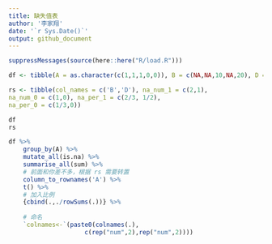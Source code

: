 ```yaml
---
title: 缺失值表
author: '李家翔'
date: '`r Sys.Date()`'
output: github_document
---
```

```r
suppressMessages(source(here::here("R/load.R")))
```

```r
df <- tibble(A = as.character(c(1,1,1,0,0)), B = c(NA,NA,10,NA,20), D = c(NA,10,10,20,20))

rs <- tibble(col_names = c('B','D'), na_num_1 = c(2,1),
na_num_0 = c(1,0), na_per_1 = c(2/3, 1/2),
na_per_0 = c(1/3,0))
```

```r
df
rs
```
```r
df %>% 
    group_by(A) %>% 
    mutate_all(is.na) %>% 
    summarise_all(sum) %>% 
    # 前面和你差不多，根据 rs 需要转置
    column_to_rownames('A') %>% 
    t() %>% 
    # 加入比例
    {cbind(.,./rowSums(.))} %>% 
    
    # 命名
    `colnames<-`(paste0(colnames(.),
                     c(rep("num",2),rep("num",2))))
```